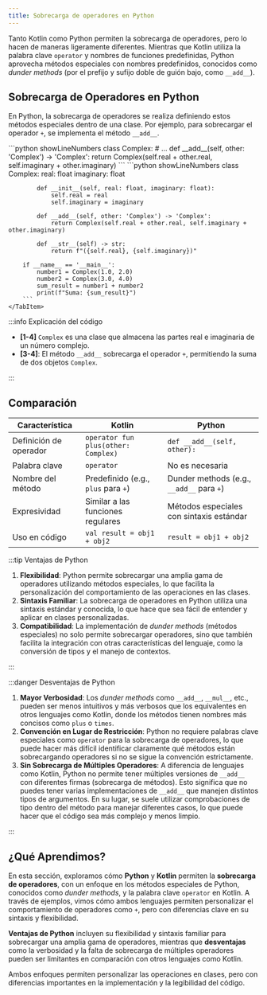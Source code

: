 ```yaml
---
title: Sobrecarga de operadores en Python
---
```


Tanto Kotlin como Python permiten la sobrecarga de operadores, pero lo hacen de maneras ligeramente diferentes. Mientras que Kotlin utiliza la palabra clave `operator` y nombres de funciones predefinidas, Python aprovecha métodos especiales con nombres predefinidos, conocidos como *dunder methods* (por el prefijo y sufijo doble de guión bajo, como `__add__`).

## Sobrecarga de Operadores en Python

En Python, la sobrecarga de operadores se realiza definiendo estos métodos especiales dentro de una clase. Por ejemplo, para sobrecargar el operador `+`, se implementa el método `__add__`.

<Tabs>
    <TabItem label={"Código esencial"} value={"Código esencial"}>
        ```python showLineNumbers
        class Complex:
            # ...
            def __add__(self, other: 'Complex') -> 'Complex':
                return Complex(self.real + other.real, self.imaginary + other.imaginary)
        ```
    </TabItem>
    <TabItem label={"Código completo"} value={"Código completo"}>
        ```python showLineNumbers
        class Complex:
            real: float
            imaginary: float

            def __init__(self, real: float, imaginary: float):
                self.real = real
                self.imaginary = imaginary

            def __add__(self, other: 'Complex') -> 'Complex':
                return Complex(self.real + other.real, self.imaginary + other.imaginary)

            def __str__(self) -> str:
                return f"({self.real}, {self.imaginary})"

        if __name__ == '__main__':
            number1 = Complex(1.0, 2.0)
            number2 = Complex(3.0, 4.0)
            sum_result = number1 + number2
            print(f"Suma: {sum_result}")
        ```
    </TabItem>
</Tabs>

:::info Explicación del código

- **[1-4]** `Complex` es una clase que almacena las partes real e imaginaria de un número complejo.
- **[3-4]**: El método `__add__` sobrecarga el operador `+`, permitiendo la suma de dos objetos `Complex`.

:::

## Comparación

| Característica         | Kotlin                              | Python                                    |
|------------------------|-------------------------------------|-------------------------------------------|
| Definición de operador | `operator fun plus(other: Complex)` | `def __add__(self, other):`               |
| Palabra clave          | `operator`                          | No es necesaria                           |
| Nombre del método      | Predefinido (e.g., `plus` para `+`) | Dunder methods (e.g., `__add__` para `+`) |
| Expresividad           | Similar a las funciones regulares   | Métodos especiales con sintaxis estándar  |
| Uso en código          | `val result = obj1 + obj2`          | `result = obj1 + obj2`                    |

:::tip Ventajas de Python

1. **Flexibilidad**: Python permite sobrecargar una amplia gama de operadores utilizando métodos especiales, lo que facilita la personalización del comportamiento de las operaciones en las clases.
2. **Sintaxis Familiar**: La sobrecarga de operadores en Python utiliza una sintaxis estándar y conocida, lo que hace que sea fácil de entender y aplicar en clases personalizadas.
3. **Compatibilidad**: La implementación de *dunder methods* (métodos especiales) no solo permite sobrecargar operadores, sino que también facilita la integración con otras características del lenguaje, como la conversión de tipos y el manejo de contextos.

:::

:::danger Desventajas de Python

1. **Mayor Verbosidad**: Los *dunder methods* como `__add__`, `__mul__`, etc., pueden ser menos intuitivos y más verbosos que los equivalentes en otros lenguajes como Kotlin, donde los métodos tienen nombres más concisos como `plus` o `times`.
2. **Convención en Lugar de Restricción**: Python no requiere palabras clave especiales como `operator` para la sobrecarga de operadores, lo que puede hacer más difícil identificar claramente qué métodos están sobrecargando operadores si no se sigue la convención estrictamente.
3. **Sin Sobrecarga de Múltiples Operadores**: A diferencia de lenguajes como Kotlin, Python no permite tener múltiples versiones de `__add__` con diferentes firmas (sobrecarga de métodos). Esto significa que no puedes tener varias implementaciones de `__add__` que manejen distintos tipos de argumentos. En su lugar, se suele utilizar comprobaciones de tipo dentro del método para manejar diferentes casos, lo que puede hacer que el código sea más complejo y menos limpio.

:::

## ¿Qué Aprendimos?

En esta sección, exploramos cómo **Python** y **Kotlin** permiten la **sobrecarga de operadores**, con un enfoque en los métodos especiales de Python, conocidos como *dunder methods*, y la palabra clave `operator` en Kotlin. A través de ejemplos, vimos cómo ambos lenguajes permiten personalizar el comportamiento de operadores como `+`, pero con diferencias clave en su sintaxis y flexibilidad.

**Ventajas de Python** incluyen su flexibilidad y sintaxis familiar para sobrecargar una amplia gama de operadores, mientras que **desventajas** como la verbosidad y la falta de sobrecarga de múltiples operadores pueden ser limitantes en comparación con otros lenguajes como Kotlin.

Ambos enfoques permiten personalizar las operaciones en clases, pero con diferencias importantes en la implementación y la legibilidad del código.